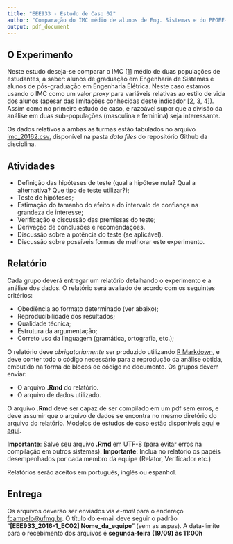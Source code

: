 ---
title: "EEE933 - Estudo de Caso 02"
author: "Comparação do IMC médio de alunos de Eng. Sistemas e do PPGEE-UFMG"
output: pdf_document
---

## O Experimento
Neste estudo deseja-se comparar o IMC [[1](http://apps.who.int/bmi/index.jsp?introPage=intro_3.html)] médio de duas populações de estudantes, a saber: alunos de graduação em Engenharia de Sistemas e alunos de pós-graduação em Engenharia Elétrica. Neste caso estamos usando o IMC como um valor _proxy_ para variáveis relativas ao estilo de vida dos alunos (apesar das limitações conhecidas deste indicador [[2](http://www.nytimes.com/interactive/projects/cp/summer-of-science-2015/latest/how-often-is-bmi-misleading), [3](http://science.sciencemag.org/content/341/6148/856.summary), [4](http://www.medicalnewstoday.com/articles/265215.php)]). Assim como no primeiro estudo de caso, é razoável supor que a divisão da análise em duas sub-populações (masculina e feminina) seja interessante.

Os dados relativos a ambas as turmas estão tabulados no arquivo [imc_20162.csv](https://raw.githubusercontent.com/fcampelo/Design-and-Analysis-of-Experiments/master/data%20files/imc_20162.csv), disponível na pasta _data files_ do repositório Github da disciplina.  

## Atividades

- Definição das hipóteses de teste (qual a hipótese nula? Qual a alternativa? Que tipo de teste utilizar?);
- Teste de hipóteses;
- Estimação do tamanho do efeito e do intervalo de confiança na grandeza de interesse;
- Verificação e discussão das premissas do teste;
- Derivação de conclusões e recomendações.
- Discussão sobre a potência do teste (se aplicável).
- Discussão sobre possíveis formas de melhorar este experimento.

## Relatório
Cada grupo deverá entregar um relatório detalhando o experimento e a análise dos dados. O relatório será avaliado de acordo com os seguintes critérios:

- Obediência ao formato determinado (ver abaixo);
- Reproducibilidade dos resultados;
- Qualidade técnica;
- Estrutura da argumentação;
- Correto uso da linguagem (gramática, ortografia, etc.);

O relatório deve *obrigatoriamente* ser produzido utilizando [R Markdown](http://rmarkdown.rstudio.com), e deve conter todo o código necessário para a reprodução da análise obtida, embutido na forma de blocos de código no documento. Os grupos devem enviar:

- O arquivo **.Rmd** do relatório.
- O arquivo de dados utilizado.

O arquivo **.Rmd** deve ser capaz de ser compilado em um pdf sem erros, e deve assumir que o arquivo de dados se encontra no mesmo diretório do arquivo do relatório. Modelos de estudos de caso estão disponíveis  [aqui](https://github.com/fcampelo/Design-and-Analysis-of-Experiments/tree/master/Grading/Report%20template) e [aqui](https://github.com/fcampelo/Design-and-Analysis-of-Experiments/tree/master/Grading/Case%20Studies/Report%20Examples). 

**Importante**: Salve seu arquivo **.Rmd** em UTF-8 (para evitar erros na compilação em outros sistemas).
**Importante**: Inclua no relatório os papéis desempenhados por cada membro da equipe (Relator, Verificador etc.)

Relatórios serão aceitos em português, inglês ou espanhol.

## Entrega
Os arquivos deverão ser enviados via _e-mail_ para o endereço [fcampelo@ufmg.br](fcampelo@ufmg.br). O título do e-mail deve seguir o padrão "**[EEE933_2016-1_EC02] Nome_da_equipe**" (sem as aspas). A data-limite para o recebimento dos arquivos é **segunda-feira (19/09) às 11:00h**
